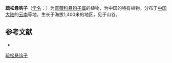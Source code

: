 {{Speciesbox
| name = 疏松悬钩子
| status = 
| status_system = 
| image =
| genus = Rubus
| species = laxus
| authority = Focke
}}

'''疏松悬钩子'''（[[学名|学名]]：{{lang|la|''Rubus laxus''}}）为[[蔷薇科|蔷薇科]][[悬钩子属|悬钩子属]]的植物，为中国的特有植物。分布于[[中国大陆|中国大陆]]的[[云南|云南]]等地，生长于海拔1,400米的地区，见于山谷。

== 参考文献 ==
<div class="references-small">
* {{FRPS|疏松悬钩子}}
</div>
{{Taxonbar|from=Q15228600}}

[[Category:悬钩子属|疏松悬钩子]]


{{植物小作品}}